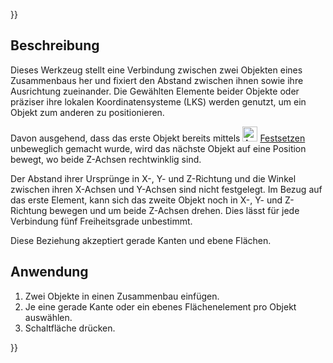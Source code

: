 {{UnfinishedDocu{{#translation:}}}}
<languages/>

{{Docnav/de
|[[Assembly3_ConstraintAngle/de|Winkel festlegen]]
|[[Assembly3_ConstraintPointsCoincident/de|Punkt auf Punkt]]
|[[Assembly3_Workbench/de|Assembly3]]
|IconL=Assembly_ConstraintAngle.svg
|IconR=Assembly_ConstraintPointCoincident.svg
|IconC=Assembly3_workbench_icon.svg
}}

{{GuiCommand/de
|Name=Assembly3 ConstraintPerpendicular
|Name/de=Assembly3 RechtwinkligFestlegen
|Icon=Assembly_ConstraintPerpendicular.svg
|Workbenches=[[Assembly3_Workbench/de|Assembly3]]
}}

<span id="Description"></span>
== Beschreibung ==

Dieses Werkzeug stellt eine Verbindung zwischen zwei Objekten eines Zusammenbaus her und fixiert den Abstand zwischen ihnen sowie ihre Ausrichtung zueinander. Die Gewählten Elemente beider Objekte oder präziser ihre lokalen Koordinatensysteme (LKS) werden genutzt, um ein Objekt zum anderen zu positionieren.

Davon ausgehend, dass das erste Objekt bereits mittels [[Image:Assembly ConstraintLock.svg‎‎|24px]] [[Assembly3_ConstraintLock/de|Festsetzen]] unbeweglich gemacht wurde, wird das nächste Objekt auf eine Position bewegt, wo beide Z-Achsen rechtwinklig sind.

Der Abstand ihrer Ursprünge in X-, Y- und Z-Richtung und die Winkel zwischen ihren X-Achsen und Y-Achsen sind nicht festgelegt. Im Bezug auf das erste Element, kann sich das zweite Objekt noch in X-, Y- und Z-Richtung bewegen und um beide Z-Achsen drehen. Dies lässt für jede Verbindung fünf Freiheitsgrade unbestimmt.

Diese Beziehung akzeptiert gerade Kanten und ebene Flächen.

<span id="Usage"></span>
== Anwendung == 

# Zwei Objekte in einen Zusammenbau einfügen.
# Je eine gerade Kante oder ein ebenes Flächenelement pro Objekt auswählen.
# Schaltfläche{{Button|[[Image:Assembly_ConstraintPerpendicular.svg|16px]] [[Assembly3_ConstraintPerpendicular/de|Rechtwinklig festlegen]]}} drücken.


{{Docnav/de
|[[Assembly3_ConstraintAngle/de|Winkel festlegen]]
|[[Assembly3_ConstraintPointsCoincident/de|Punkt auf Punkt]]
|[[Assembly3_Workbench/de|Assembly3]]
|IconL=Assembly_ConstraintAngle.svg
|IconR=Assembly_ConstraintPointCoincident.svg
|IconC=Assembly3_workbench_icon.svg
}}

{{Userdocnavi{{#translation:}}}}